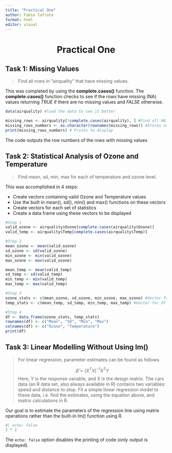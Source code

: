 ```yaml
---
title: "Practical One"
author: Fabio Iafrate
format: html
editor: visual
---
```


# Practical One {style="text-align: center"}

## Task 1: Missing Values

> Find all rows in “airquality” that have missing values.

This was completed by using the **complete.cases()** function. The **complete.cases()** function checks to see if the rows have missing (NA) values returning *TRUE* if there are no missing values and *FALSE* otherwise.

```r
data(airquality) #load the data to see it better

missing_rows <- airquality[!complete.cases(airquality), ] #Find all NA rows
missing_rows_numbers <- as.character(rownames(missing_rows)) #Stores as numbers 
print(missing_rows_numbers) # Prints to display 

```

The code outputs the row numbers of the rows with missing values

## Task 2: Statistical Analysis of Ozone and Temperature

> Find mean, sd, min, max for each of temperature and ozone level.

This was accomplished in 4 steps:

-   Create vectors containing valid Ozone and Temperature values
-   Use the built in mean(), sd(), min() and max() functions on these vectors
-   Create vectors for each set of statistics
-   Create a data frame using these vectors to be displayed

```r
#Step 1
valid_ozone <- airquality$Ozone[complete.cases(airquality$Ozone)]
valid_temp <- airquality$Temp[complete.cases(airquality$Temp)]

#Step 2
mean_ozone <- mean(valid_ozone)
sd_ozone <- sd(valid_ozone)
min_ozone <- min(valid_ozone)
max_ozone <- max(valid_ozone)

mean_temp <- mean(valid_temp)
sd_temp <- sd(valid_temp)
min_temp <- min(valid_temp)
max_temp <- max(valid_temp)

#Step 3
ozone_stats <- c(mean_ozone, sd_ozone, min_ozone, max_ozone) #Vector for df
temp_stats <- c(mean_temp, sd_temp, min_temp, max_temp) #Vector for df

#Step 4
df <- data.frame(ozone_stats, temp_stats)
rownames(df) <- c("Mean", "SD", "Min", "Max")
colnames(df) <- c("Ozone", "Temperature")
print(df)
```

## Task 3: Linear Modelling Without Using lm()

> For linear regression, parameter estimates can be found as follows.
>
> $$
> \hat{\beta} = (X^TX)^{-1}X^TY
> $$Here, Y is the response variable, and X is the design matrix. The cars data (an R data set, also always available in R) contains two variables: speed and distance to stop. Fit a simple linear regression model to these data, i.e. find the estimates, using the equation above, and matrix calculations in R.

Our goal is to estimate the parameters of the regression line using matrix operations rather than the built-in lm() function using R.

```r
#| echo: false
2 * 2
```

The `echo: false` option disables the printing of code (only output is displayed).
